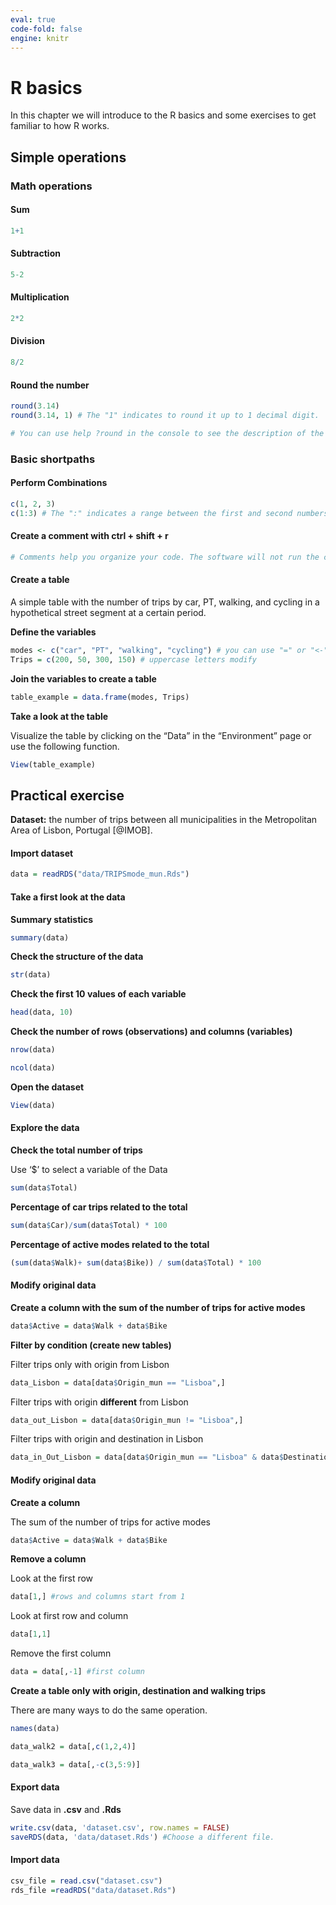 ```yaml
---
eval: true
code-fold: false
engine: knitr
---
```


# R basics

In this chapter we will introduce to the R basics and some exercises to get familiar to how R works.

## Simple operations

### Math operations

#### **Sum**

```r
1+1
```

#### **Subtraction**

```r
5-2
```

#### **Multiplication**

```r
2*2
```

#### **Division**

```r
8/2
```

#### **Round the number**

```r
round(3.14)
round(3.14, 1) # The "1" indicates to round it up to 1 decimal digit.

# You can use help ?round in the console to see the description of the function. 
```

### Basic shortpaths

#### **Perform Combinations**

```r
c(1, 2, 3)
c(1:3) # The ":" indicates a range between the first and second numbers. 
```

#### **Create a comment with ctrl + shift + r**

```r

# Comments help you organize your code. The software will not run the comment. 
```

#### Create a table

A simple table with the number of trips by car, PT, walking, and cycling in a hypothetical street segment at a certain period.

**Define the variables**

```r
modes <- c("car", "PT", "walking", "cycling") # you can use "=" or "<-"
Trips = c(200, 50, 300, 150) # uppercase letters modify

```

**Join the variables to create a table**

```r
table_example = data.frame(modes, Trips)
```

**Take a look at the table**

Visualize the table by clicking on the "Data" in the "Environment" page or use the following function.

```r
View(table_example)
```

## Practical exercise

**Dataset:** the number of trips between all municipalities in the Metropolitan Area of Lisbon, Portugal [@IMOB].

#### Import dataset

```r
data = readRDS("data/TRIPSmode_mun.Rds")
```

#### Take a first look at the data

**Summary statistics**

```r
summary(data)
```

**Check the structure of the data**

```r
str(data)
```

**Check the first 10 values of each variable**

```r
head(data, 10)
```

**Check the number of rows (observations) and columns (variables)**

```r
nrow(data)

ncol(data)
```

**Open the dataset**

```r
View(data)
```

#### Explore the data

**Check the total number of trips**

Use '\$' to select a variable of the Data

```r
sum(data$Total)
```

**Percentage of car trips related to the total**

```r
sum(data$Car)/sum(data$Total) * 100
```

**Percentage of active modes related to the total**

```r
(sum(data$Walk)+ sum(data$Bike)) / sum(data$Total) * 100
```

#### Modify original data

**Create a column with the sum of the number of trips for active modes**

```r
data$Active = data$Walk + data$Bike
```

**Filter by condition (create new tables)**

Filter trips only with origin from Lisbon

```r
data_Lisbon = data[data$Origin_mun == "Lisboa",]
```

Filter trips with origin **different** from Lisbon

```r
data_out_Lisbon = data[data$Origin_mun != "Lisboa",]
```

Filter trips with origin and destination in Lisbon

```r
data_in_Out_Lisbon = data[data$Origin_mun == "Lisboa" & data$Destination_mun == "Lisboa",]
```

#### Modify original data

**Create a column**

The sum of the number of trips for active modes

```r
data$Active = data$Walk + data$Bike
```

**Remove a column**

Look at the first row

```r
data[1,] #rows and columns start from 1
```

Look at first row and column

```r
data[1,1]
```

Remove the first column

```r
data = data[,-1] #first column
```

**Create a table only with origin, destination and walking trips**

There are many ways to do the same operation.

```r
names(data)
```

```r
data_walk2 = data[,c(1,2,4)]
```

```r
data_walk3 = data[,-c(3,5:9)]
```

#### Export data

Save data in **.csv** and **.Rds**

```r
write.csv(data, 'dataset.csv', row.names = FALSE)
saveRDS(data, 'data/dataset.Rds') #Choose a different file. 
```

#### Import data

```r
csv_file = read.csv("dataset.csv")
rds_file =readRDS("data/dataset.Rds")
```
